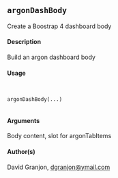 
## ``argonDashBody``

Create a Boostrap 4 dashboard body

#### Description

Build an argon dashboard body

#### Usage
<pre><code>

argonDashBody(...)

</code></pre>

#### Arguments

Body content, slot for argonTabItems

#### Author(s)

David Granjon, <dgranjon@ymail.com>
